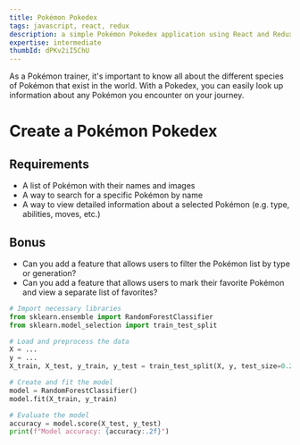 ```yaml
---
title: Pokémon Pokedex
tags: javascript, react, redux
description: a simple Pokémon Pokedex application using React and Redux
expertise: intermediate
thumbId: dPKv2iI5ChU
---
```


As a Pokémon trainer, it's important to know all about the different species of Pokémon that exist in the world. With a Pokedex, you can easily look up information about any Pokémon you encounter on your journey.

<h1>Create a Pokémon Pokedex</h1>
<h2>Requirements</h2>
<ul>
  <li>A list of Pokémon with their names and images</li>
  <li>A way to search for a specific Pokémon by name</li>
  <li>
    A way to view detailed information about a selected Pokémon (e.g. type,
    abilities, moves, etc.)
  </li>
</ul>
<h2>Bonus</h2>
<ul>
  <li>
    Can you add a feature that allows users to filter the Pokémon list by type
    or generation?
  </li>
  <li>
    Can you add a feature that allows users to mark their favorite Pokémon and
    view a separate list of favorites?
  </li>
</ul>

```python
# Import necessary libraries
from sklearn.ensemble import RandomForestClassifier
from sklearn.model_selection import train_test_split

# Load and preprocess the data
X = ...
y = ...
X_train, X_test, y_train, y_test = train_test_split(X, y, test_size=0.2, random_state=42)

# Create and fit the model
model = RandomForestClassifier()
model.fit(X_train, y_train)

# Evaluate the model
accuracy = model.score(X_test, y_test)
print(f"Model accuracy: {accuracy:.2f}")

```
